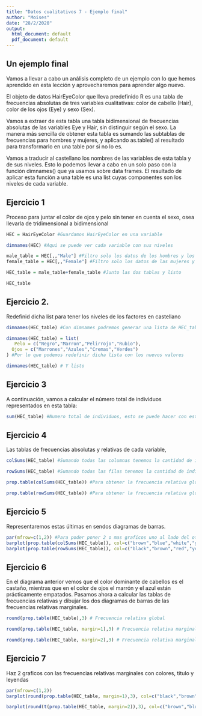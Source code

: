 ```yaml
---
title: "Datos cualitativos 7 - Ejemplo final"
author: "Moises"
date: "28/2/2020"
output:
  html_document: default
  pdf_document: default
---
```


## Un ejemplo final

Vamos a llevar a cabo un análisis completo de un ejemplo con lo que hemos aprendido en esta lección y aprovecharemos para aprender algo nuevo.

El objeto de datos HairEyeColor que lleva predefinido R es una tabla de frecuencias absolutas de tres variables cualitativas: color de cabello (Hair), color de los ojos (Eye) y sexo (Sex).

Vamos a extraer de esta tabla una tabla bidimensional de frecuencias absolutas de las variables Eye y Hair, sin distinguir según el sexo. La manera más sencilla de obtener esta tabla es sumando las subtablas de frecuencias para hombres y mujeres, y aplicando as.table() al resultado para transformarlo en una table por si no lo es.

Vamos a traducir al castellano los nombres de las variables de esta tabla y de sus niveles. Esto lo podemos llevar a cabo en un solo paso con la función dimnames() que ya usamos sobre data frames. El resultado de aplicar esta función a una table es una list cuyas componentes son los niveles de cada variable.

## Ejercicio 1
Proceso para juntar el color de ojos y pelo sin tener en cuenta el sexo, osea llevarla de tridimensional a bidimensional

```r

HEC = HairEyeColor #Guardamos HairEyeColor en una variable

dimnames(HEC) #Aqui se puede ver cada variable con sus niveles

male_table = HEC[,,"Male"] #Filtro solo los datos de los hombres y los guardo
female_table = HEC[,,"Female"] #Filtro solo los datos de las mujeres y los guardo

HEC_table = male_table+female_table #Junto las dos tablas y listo

HEC_table
```

## Ejercicio 2. 
Redefinid dicha list para tener los niveles de los factores en castellano

```r

dimnames(HEC_table) #Con dimnames podremos generar una lista de HEC_table dimnames con sus factores y niveles

dimnames(HEC_table) = list(
   Pelo = c("Negro","Marron","Pelirrojo","Rubio"),
  Ojos = c("Marrones","Azules","Cremas","Verdes")
) #Por lo que podemos redefinir dicha lista con los nuevos valores

dimnames(HEC_table) # Y listo

```
## Ejercicio 3
A continuación, vamos a calcular el número total de individuos representados en esta tabla:
```r

sum(HEC_table) #Numero total de individuos, esto se puede hacer con este dataframe porque es un table y los tables don dataframes numericos

```

## Ejercicio 4
Las tablas de frecuencias absolutas y relativas de cada variable,
```r

colSums(HEC_table) #Sumando todas las columnas tenemos la cantidad de individuos por ojos

rowSums(HEC_table) #Sumando todas las filas tenemos la cantidad de individuos por pelo

prop.table(colSums(HEC_table)) #Para obtener la frecuencia relativa global

prop.table(rowSums(HEC_table)) #Para obtener la frecuencia relativa global


```

## Ejercicio 5
Representaremos estas últimas en sendos diagramas de barras.

```r
par(mfrow=c(1,2)) #Para poder poner 2 o mas graficos uno al lado del otro
barplot(prop.table(colSums(HEC_table)), col=c("brown","blue","white","green"), ylim=c(0,0.5))
barplot(prop.table(rowSums(HEC_table)), col=c("black","brown","red","yellow"),ylim=c(0,0.5))

```

## Ejercicio 6

En el diagrama anterior vemos que el color dominante de cabellos es el castaño, mientras que en el color de ojos el marrón y el azul están prácticamente empatados. Pasamos ahora a calcular las tablas de frecuencias relativas y dibujar los dos diagramas de barras de las frecuencias relativas marginales.
```r

round(prop.table(HEC_table),3) # Frecuencia relativa global

round(prop.table(HEC_table, margin=1),3) # Frecuencia relativa marginal por ojos

round(prop.table(HEC_table, margin=2),3) # Frecuencia relativa marginal por pelo


```

## Ejercicio 7
Haz 2 graficos con las frecuencias relativas marginales con colores, titulo y leyendas
```r
par(mfrow=c(1,2))
barplot(round(prop.table(HEC_table, margin=1),3), col=c("black","brown","red","yellow"),ylim=c(0,0.90),beside=TRUE,legend.text = TRUE, main="Frecuencias relativas de colores \nde cabello en cada color de ojos")

barplot(round(t(prop.table(HEC_table, margin=2)),3), col=c("brown","blue","white","green"),ylim=c(0,0.60),beside=TRUE,legend.text = TRUE, main="Frecuencias relativas de colores \nde ojos en cada color de pelo") #IMPORTANTE: En este segundo grafico hay que transponer la tabla para que las filas y columnas se inviertan ya que la leyenda se toma de las filas NO de las columnas
```

